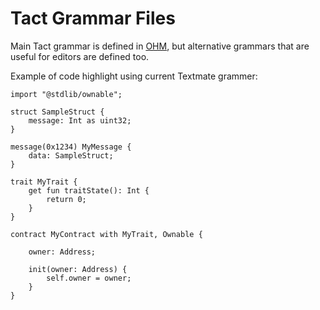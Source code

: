 # Tact Grammar Files

Main Tact grammar is defined in [OHM](https://ohmjs.org/), but alternative grammars that are useful for editors are defined too.

Example of code highlight using current Textmate grammer:

```tact
import "@stdlib/ownable";

struct SampleStruct {
    message: Int as uint32;
}

message(0x1234) MyMessage {
    data: SampleStruct;
}

trait MyTrait {
    get fun traitState(): Int {
        return 0;
    }
}

contract MyContract with MyTrait, Ownable {

    owner: Address;

    init(owner: Address) {
        self.owner = owner;
    }
}

```
